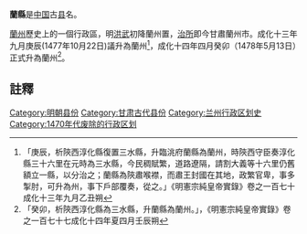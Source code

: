 '''蘭縣'''是[[中国|中国]]古[[县|县]]名。

[[蘭州|蘭州]]歷史上的一個行政區，明[[洪武|洪武]]初降蘭州置，[[治所|治所]]即今甘肅蘭州市。成化十三年九月庚辰(1477年10月22日)議升為蘭州<ref>「庚辰，析陝西淳化縣復置三水縣，升臨洮府蘭縣為蘭州，時陝西守臣奏淳化縣三十六里在元時為三水縣，今民稠賦繁，道路遼隔，請割大義等十六里仍舊額立一縣，以分治之；蘭縣為陝肅喉襟，而肅王封國在其地，政繁官卑，事多掣肘，可升為州，事下戶部覆奏，從之。」《明憲宗純皇帝實錄》卷之一百七十成化十三年九月乙丑朔</ref>，成化十四年四月癸卯（1478年5月13日）正式升為蘭州<ref>「癸卯，析陝西淳化縣為三水縣，升蘭縣為蘭州。」，《明憲宗純皇帝實錄》卷之一百七十七成化十四年夏四月壬辰朔</ref>。

==註釋==
{{Reflist|2}}

{{明朝行政區劃小作品}}
[[Category:明朝县份|Category:明朝县份]]
[[Category:甘肃古代县份|Category:甘肃古代县份]]
[[Category:兰州行政区划史|Category:兰州行政区划史]]
[[Category:1470年代废除的行政区划|Category:1470年代废除的行政区划]]